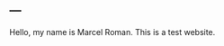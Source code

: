 ---
---

<link rel="stylesheet" href="styles.css" type="text/css">

Hello, my name is Marcel Roman. This is a test website. 